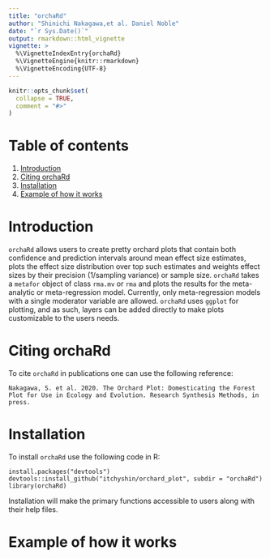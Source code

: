 ```yaml
---
title: "orchaRd"
author: "Shinichi Nakagawa,et al. Daniel Noble"
date: "`r Sys.Date()`"
output: rmarkdown::html_vignette
vignette: >
  %\VignetteIndexEntry{orchaRd}
  %\VignetteEngine{knitr::rmarkdown}
  %\VignetteEncoding{UTF-8}
---
```


```r
knitr::opts_chunk$set(
  collapse = TRUE,
  comment = "#>"
)
```

# Table of contents
1. [Introduction](#Introduction)
2. [Citing orchaRd](#citing)
3. [Installation](#Installation) 
4. [Example of how it works](#P4)


# Introduction <a name="Introduction"></a>

`orchaRd` allows users to create pretty orchard plots that contain both confidence and prediction intervals around mean effect size estimates, plots the effect size distribution over top such estimates and weights effect sizes by their precision (1/sampling variance) or sample size. `orchaRd` takes a `metafor` object of class `rma.mv` or `rma` and plots the results for the meta-analytic or meta-regression model. Currently, only meta-regression models with a single moderator variable are allowed. `orchaRd` uses `ggplot` for plotting, and as such, layers can be added directly to make plots customizable to the users needs.

# Citing orchaRd <a name="citing"></a>

To cite `orchaRd` in publications one can use the following reference:

```
Nakagawa, S. et al. 2020. The Orchard Plot: Domesticating the Forest Plot for Use in Ecology and Evolution. Research Synthesis Methods, in press.
```
# Installation <a name="Installation"></a>

To install `orchaRd` use the following code in R:

```
install.packages("devtools")
devtools::install_github("itchyshin/orchard_plot", subdir = "orchaRd")
library(orchaRd)
```

Installation will make the primary functions accessible to users along with their help files. 

# Example of how it works <a name="P4"></a>
